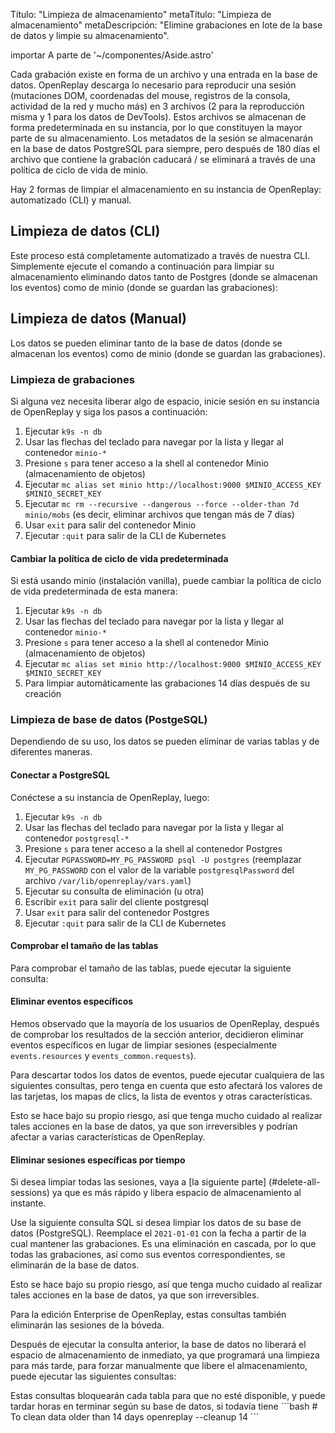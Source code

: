 Título: "Limpieza de almacenamiento"
metaTítulo: "Limpieza de almacenamiento"
metaDescripción: "Elimine grabaciones en lote de la base de datos y limpie su almacenamiento".

importar A parte de '~/componentes/Aside.astro'

Cada grabación existe en forma de un archivo y una entrada en la base de datos. OpenReplay descarga lo necesario para reproducir una sesión (mutaciones DOM, coordenadas del mouse, registros de la consola, actividad de la red y mucho más) en 3 archivos (2 para la reproducción misma y 1 para los datos de DevTools). Estos archivos se almacenan de forma predeterminada en su instancia, por lo que constituyen la mayor parte de su almacenamiento. Los metadatos de la sesión se almacenarán en la base de datos PostgreSQL para siempre, pero después de 180 días el archivo que contiene la grabación caducará / se eliminará a través de una política de ciclo de vida de minio.

Hay 2 formas de limpiar el almacenamiento en su instancia de OpenReplay: automatizado (CLI) y manual.

## Limpieza de datos (CLI)

Este proceso está completamente automatizado a través de nuestra CLI. Simplemente ejecute el comando a continuación para limpiar su almacenamiento eliminando datos tanto de Postgres (donde se almacenan los eventos) como de minio (donde se guardan las grabaciones):

## Limpieza de datos (Manual)

Los datos se pueden eliminar tanto de la base de datos (donde se almacenan los eventos) como de minio (donde se guardan las grabaciones).

### Limpieza de grabaciones

Si alguna vez necesita liberar algo de espacio, inicie sesión en su instancia de OpenReplay y siga los pasos a continuación:

1. Ejecutar `k9s -n db`
2. Usar las flechas del teclado para navegar por la lista y llegar al contenedor `minio-*`
3. Presione `s` para tener acceso a la shell al contenedor Minio (almacenamiento de objetos)
4. Ejecutar `mc alias set minio http://localhost:9000 $MINIO_ACCESS_KEY $MINIO_SECRET_KEY`
5. Ejecutar `mc rm --recursive --dangerous --force --older-than 7d minio/mobs` (es decir, eliminar archivos que tengan más de 7 días)
6. Usar `exit` para salir del contenedor Minio
7. Ejecutar `:quit` para salir de la CLI de Kubernetes

#### Cambiar la política de ciclo de vida predeterminada

Si está usando minio (instalación vanilla), puede cambiar la política de ciclo de vida predeterminada de esta manera:

1. Ejecutar `k9s -n db`
2. Usar las flechas del teclado para navegar por la lista y llegar al contenedor `minio-*`
3. Presione `s` para tener acceso a la shell al contenedor Minio (almacenamiento de objetos)
6. Ejecutar `mc alias set minio http://localhost:9000 $MINIO_ACCESS_KEY $MINIO_SECRET_KEY`
7. Para limpiar automáticamente las grabaciones 14 días después de su creación

### Limpieza de base de datos (PostgeSQL)

Dependiendo de su uso, los datos se pueden eliminar de varias tablas y de diferentes maneras.

#### Conectar a PostgreSQL

Conéctese a su instancia de OpenReplay, luego:

1. Ejecutar `k9s -n db`
2. Usar las flechas del teclado para navegar por la lista y llegar al contenedor `postgresql-*`
3. Presione `s` para tener acceso a la shell al contenedor Postgres
4. Ejecutar `PGPASSWORD=MY_PG_PASSWORD psql -U postgres` (reemplazar `MY_PG_PASSWORD` con el valor de la variable `postgresqlPassword` del archivo `/var/lib/openreplay/vars.yaml`)
5. Ejecutar su consulta de eliminación (u otra)
6. Escribir `exit` para salir del cliente postgresql
7. Usar `exit` para salir del contenedor Postgres
8. Ejecutar `:quit` para salir de la CLI de Kubernetes

#### Comprobar el tamaño de las tablas

Para comprobar el tamaño de las tablas, puede ejecutar la siguiente consulta:

#### Eliminar eventos específicos

Hemos observado que la mayoría de los usuarios de OpenReplay, después de comprobar los resultados de la sección anterior, decidieron eliminar eventos específicos en lugar de limpiar sesiones (especialmente `events.resources` y `events_common.requests`).

Para descartar todos los datos de eventos, puede ejecutar cualquiera de las siguientes consultas, pero tenga en cuenta que esto afectará los valores de las tarjetas, los mapas de clics, la lista de eventos y otras características.

<Aside type="caution">
	Esto se hace bajo su propio riesgo, así que tenga mucho cuidado al realizar tales acciones en la base de datos, ya que son irreversibles y podrían afectar a varias características de OpenReplay.
</Aside>

#### Eliminar sesiones específicas por tiempo

Si desea limpiar todas las sesiones, vaya a [la siguiente parte] (#delete-all-sessions) ya que es más rápido y libera espacio de almacenamiento al instante.

Use la siguiente consulta SQL si desea limpiar los datos de su base de datos (PostgreSQL). Reemplace el `2021-01-01` con la fecha a partir de la cual mantener las grabaciones. Es una eliminación en cascada, por lo que todas las grabaciones, así como sus eventos correspondientes, se eliminarán de la base de datos.

<Aside type="caution">
	Esto se hace bajo su propio riesgo, así que tenga mucho cuidado al realizar tales acciones en la base de datos, ya que son irreversibles.

Para la edición Enterprise de OpenReplay, estas consultas también eliminarán las sesiones de la bóveda.
</Aside>

Después de ejecutar la consulta anterior, la base de datos no liberará el espacio de almacenamiento de inmediato, ya que programará una limpieza para más tarde, para forzar manualmente que libere el almacenamiento, puede ejecutar las siguientes consultas:

<Aside type="note">
	Estas consultas bloquearán cada tabla para que no esté disponible, y puede tardar horas en terminar
	según su base de datos, si todavía tiene
```bash
# To clean data older than 14 days
openreplay --cleanup 14
```
